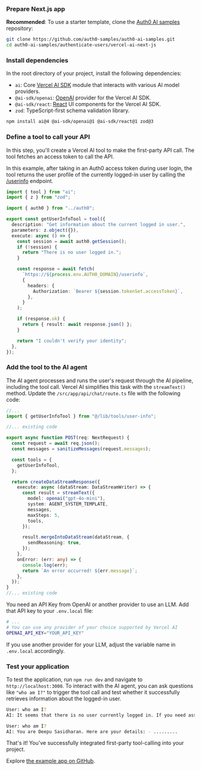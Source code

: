 ### Prepare Next.js app

**Recommended**: To use a starter template, clone the [Auth0 AI samples](https://github.com/auth0-samples/auth0-ai-samples) repository:

```bash wrap lines
git clone https://github.com/auth0-samples/auth0-ai-samples.git
cd auth0-ai-samples/authenticate-users/vercel-ai-next-js
```

### Install dependencies

In the root directory of your project, install the following dependencies:

- `ai`: Core [Vercel AI SDK](https://sdk.vercel.ai/docs) module that interacts with various AI model providers.
- `@ai-sdk/openai`: [OpenAI](https://sdk.vercel.ai/providers/ai-sdk-providers/openai) provider for the Vercel AI SDK.
- `@ai-sdk/react`: [React](https://react.dev/) UI components for the Vercel AI SDK.
- `zod`: TypeScript-first schema validation library.

```bash wrap lines
npm install ai@4 @ai-sdk/openai@1 @ai-sdk/react@1 zod@3
```

### Define a tool to call your API

In this step, you'll create a Vercel AI tool to make the first-party API call. The tool fetches an access token to call the API.

In this example, after taking in an Auth0 access token during user login, the tool returns the user profile of the currently logged-in user by calling the [/userinfo](https://auth0.com/docs/api/authentication/user-profile/get-user-info) endpoint.

```ts src/lib/tools/user-info.ts wrap lines
import { tool } from "ai";
import { z } from "zod";

import { auth0 } from "../auth0";

export const getUserInfoTool = tool({
  description: "Get information about the current logged in user.",
  parameters: z.object({}),
  execute: async () => {
    const session = await auth0.getSession();
    if (!session) {
      return "There is no user logged in.";
    }

    const response = await fetch(
      `https://${process.env.AUTH0_DOMAIN}/userinfo`,
      {
        headers: {
          Authorization: `Bearer ${session.tokenSet.accessToken}`,
        },
      }
    );

    if (response.ok) {
      return { result: await response.json() };
    }

    return "I couldn't verify your identity";
  },
});
```

### Add the tool to the AI agent

The AI agent processes and runs the user's request through the AI pipeline, including the tool call. Vercel AI simplifies this task with the `streamText()` method. Update the `/src/app/api/chat/route.ts` file with the following code:

```ts src/app/api/chat/route.ts wrap lines highlight={2,11}
//...
import { getUserInfoTool } from "@/lib/tools/user-info";

//... existing code

export async function POST(req: NextRequest) {
  const request = await req.json();
  const messages = sanitizeMessages(request.messages);

  const tools = {
    getUserInfoTool,
  };

  return createDataStreamResponse({
    execute: async (dataStream: DataStreamWriter) => {
      const result = streamText({
        model: openai("gpt-4o-mini"),
        system: AGENT_SYSTEM_TEMPLATE,
        messages,
        maxSteps: 5,
        tools,
      });

      result.mergeIntoDataStream(dataStream, {
        sendReasoning: true,
      });
    },
    onError: (err: any) => {
      console.log(err);
      return `An error occurred! ${err.message}`;
    },
  });
}
//... existing code
```

You need an API Key from OpenAI or another provider to use an LLM. Add that API key to your `.env.local` file:

```bash .env.local wrap lines
# ...
# You can use any provider of your choice supported by Vercel AI
OPENAI_API_KEY="YOUR_API_KEY"
```

If you use another provider for your LLM, adjust the variable name in `.env.local` accordingly.

### Test your application

To test the application, run `npm run dev` and navigate to `http://localhost:3000`. To interact with the AI agent, you can ask questions like `"who am I?"` to trigger the tool call and test whether it successfully retrieves information about the logged-in user.

```bash wrap lines
User: who am I?
AI: It seems that there is no user currently logged in. If you need assistance with anything else, feel free to ask!

User: who am I?
AI: You are Deepu Sasidharan. Here are your details: - .........
```

That's it! You've successfully integrated first-party tool-calling into your project.

Explore [the example app on GitHub](https://github.com/auth0-samples/auth0-ai-samples/tree/main/call-apis-on-users-behalf/your-api/vercel-ai-next-js).
